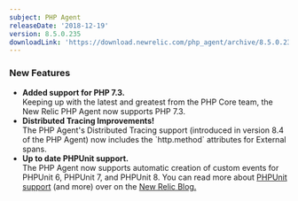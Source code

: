 ```yaml
---
subject: PHP Agent
releaseDate: '2018-12-19'
version: 8.5.0.235
downloadLink: 'https://download.newrelic.com/php_agent/archive/8.5.0.235/'
---
```


### New Features

* **Added support for PHP 7.3.**  
  Keeping up with the latest and greatest from the PHP Core team, the New Relic PHP Agent now supports PHP 7.3.
* **Distributed Tracing Improvements!**  
  The PHP Agent's Distributed Tracing support (introduced in version 8.4 of the PHP Agent) now includes the \`http.method\` attributes for External spans.
* **Up to date PHPUnit support.**  
  The PHP Agent now supports automatic creation of custom events for PHPUnit 6, PHPUnit 7, and PHPUnit 8. You can read more about [PHPUnit support](https://blog.newrelic.com/product-news/create-phpunit-dashboard/) (and more) over on the [New Relic Blog.](https://blog.newrelic.com)
